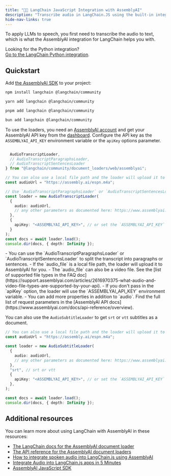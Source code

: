 ```yaml
---
title: "🦜️🔗 LangChain JavaScript Integration with AssemblyAI"
description: "Transcribe audio in LangChain.JS using the built-in integration with AssemblyAI."
hide-nav-links: true
---
```


To apply LLMs to speech, you first need to transcribe the audio to text, which is what the AssemblyAI integration for LangChain helps you with.

<Note>

Looking for the Python integration?<br />
[Go to the LangChain Python integration](python).

</Note>

## Quickstart

Add [the AssemblyAI SDK](https://github.com/AssemblyAI/assemblyai-node-sdk) to your project:

<Tabs>
  <Tab title="npm">

```bash
npm install langchain @langchain/community
```

  </Tab>
  <Tab title="yarn">

```bash
yarn add langchain @langchain/community
```

  </Tab>
  <Tab title="pnpm">

```bash
pnpm add langchain @langchain/community
```

  </Tab>
  <Tab title="bun">

```bash
bun add langchain @langchain/community
```

  </Tab>
</Tabs>

To use the loaders, you need an [AssemblyAI account](https://www.assemblyai.com/dashboard/signup) and get your AssemblyAI API key from the [dashboard](https://www.assemblyai.com/app/api-keys).
Configure the API key as the `ASSEMBLYAI_API_KEY` environment variable or the `apiKey` options parameter.

```typescript

  AudioTranscriptLoader,
  // AudioTranscriptParagraphsLoader,
  // AudioTranscriptSentencesLoader
} from "@langchain/community/document_loaders/web/assemblyai";

// You can also use a local file path and the loader will upload it to AssemblyAI for you.
const audioUrl = "https://assembly.ai/espn.m4a";

// Use `AudioTranscriptParagraphsLoader` or `AudioTranscriptSentencesLoader` for splitting the transcript into paragraphs or sentences
const loader = new AudioTranscriptLoader(
  {
    audio: audioUrl,
    // any other parameters as documented here: https://www.assemblyai.com/docs/api-reference/transcript#create-a-transcript
  },
  {
    apiKey: "<ASSEMBLYAI_API_KEY>", // or set the `ASSEMBLYAI_API_KEY` env variable
  }
);
const docs = await loader.load();
console.dir(docs, { depth: Infinity });
```

<Info>
  - You can use the `AudioTranscriptParagraphsLoader` or
  `AudioTranscriptSentencesLoader` to split the transcript into paragraphs or
  sentences. - If the `audio_file` is a local file path, the loader will upload
  it to AssemblyAI for you. - The `audio_file` can also be a video file. See the
  [list of supported file types in the FAQ
  doc](https://support.assemblyai.com/articles/2616970375-what-audio-and-video-file-types-are-supported-by-your-api).
  - If you don't pass in the `apiKey` option, the loader will use the
  `ASSEMBLYAI_API_KEY` environment variable. - You can add more properties in
  addition to `audio`. Find the full list of request parameters in the
  [AssemblyAI API docs](https://www.assemblyai.com/docs/api-reference/overview).
</Info>

<br />

You can also use the `AudioSubtitleLoader` to get `srt` or `vtt` subtitles as a document.

```typescript
// You can also use a local file path and the loader will upload it to AssemblyAI for you.
const audioUrl = "https://assembly.ai/espn.m4a";

const loader = new AudioSubtitleLoader(
  {
    audio: audioUrl,
    // any other parameters as documented here: https://www.assemblyai.com/docs/api-reference/transcript#create-a-transcript
  },
  "srt", // srt or vtt
  {
    apiKey: "<ASSEMBLYAI_API_KEY>", // or set the `ASSEMBLYAI_API_KEY` env variable
  },
);

const docs = await loader.load();
console.dir(docs, { depth: Infinity });
```

## Additional resources

You can learn more about using LangChain with AssemblyAI in these resources:

- [The LangChain docs for the AssemblyAI document loader](https://js.langchain.com/docs/integrations/document_loaders/web_loaders/assemblyai_audio_transcription)
- [The API reference for the AssemblyAI document loaders](https://js.langchain.com/docs/api/document_loaders_web_assemblyai/)
- [How to integrate spoken audio into LangChain.js using AssemblyAI](https://www.assemblyai.com/blog/integrate-audio-langchainjs/)
- [Integrate Audio into LangChain.js apps in 5 Minutes](https://www.youtube.com/watch?v=hNpUSaYZIzs)
- [AssemblyAI JavaScript SDK](https://github.com/AssemblyAI/assemblyai-node-sdk)
